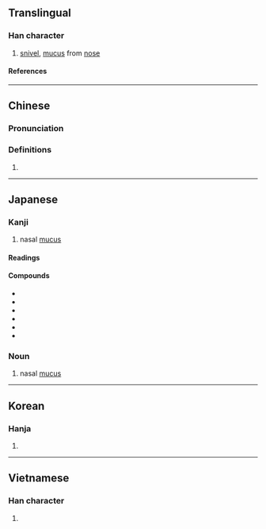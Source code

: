 {{also|涕}}
{{character info/new}}
==Translingual==

===Han character===
{{Han char|rn=85|rad=水|as=06|sn=9|four=35132|canj=EKN|ids=⿰氵夷}}

# [[snivel]], [[mucus]] from [[nose]]

====References====
{{Han ref|kx=0620.190|dkj=17387|dj=1017.010|hdz=31605.070|uh=6D1F}}

----

==Chinese==
{{zh-forms}}

===Pronunciation===
{{zh-pron
|m=tì,yí
|c=tai3,ji4
|mc=y
|oc=y
|ma=
|cat=n
}}

===Definitions===
{{zh-hanzi}}

# {{rfdef|zh}}

----

==Japanese==

===Kanji===
{{ja-kanji|grade=|rs=水06}}

# nasal [[mucus]]

====Readings====
{{ja-readings
|goon=い, たい
|kanon=い, てい
|kun=はな-しる, はな-じる
}}

{{wikipedia|lang=ja}}

====Compounds====
{{der-top|Compounds}}
* {{ja-r|青洟|あおばな|gloss=green snot hanging from a child's nose}}
* {{ja-r|涕洟|てい.い}}
* {{ja-r|洟垂|はなたれ}}
* {{ja-r|洟垂れ小僧|はなたれ こぞう}}
* {{ja-r|洟提灯|はなぢょうちん}}
* {{ja-r|水洟|みずばな|gloss=runny nose}}
{{der-bottom}}

===Noun===
{{ja-noun|はな}}

# nasal [[mucus]]

----

==Korean==

===Hanja===
{{ko-hanja|이}}

# {{rfdef|ko|sort=水06}}

----

==Vietnamese==

===Han character===
{{vi-readings|rs=水06|reading=dề}}

# {{rfdef|vi|sort=水06}}